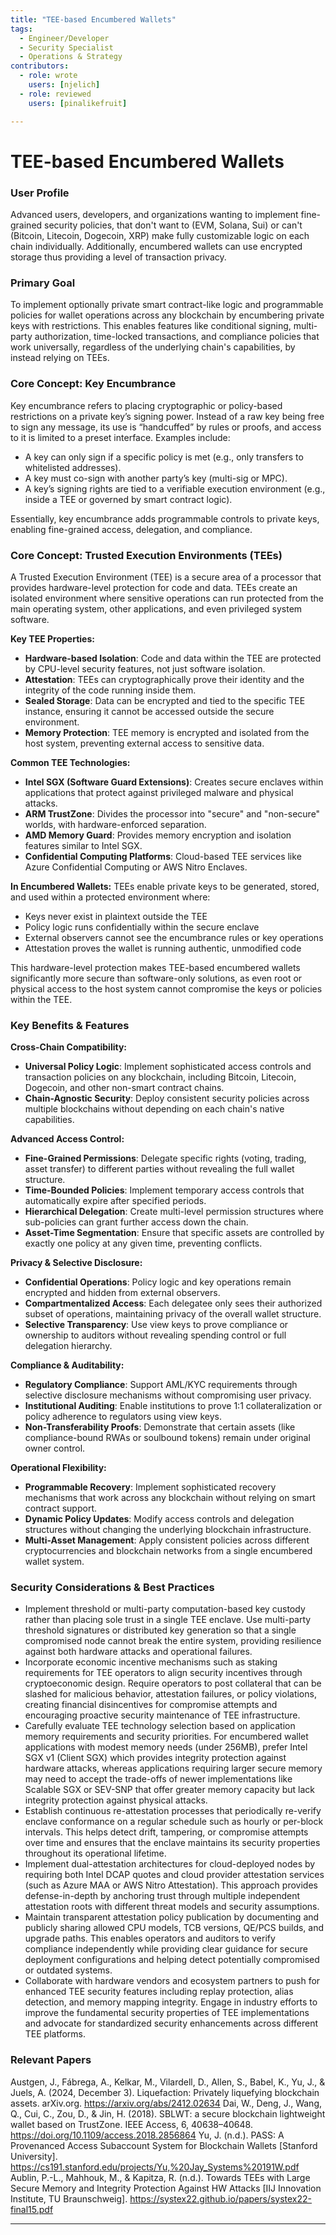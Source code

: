 ```yaml
---
title: "TEE-based Encumbered Wallets"
tags:
  - Engineer/Developer
  - Security Specialist
  - Operations & Strategy
contributors:
  - role: wrote
    users: [njelich]
  - role: reviewed
    users: [pinalikefruit]

---
```



<TagProvider>
<TagFilter />

# TEE-based Encumbered Wallets

<TagList tags={frontmatter.tags} />
<AttributionList contributors={frontmatter.contributors} />

### User Profile

Advanced users, developers, and organizations wanting to implement fine-grained security policies, that don't want to (EVM, Solana, Sui) or can't (Bitcoin, Litecoin, Dogecoin, XRP) make fully customizable logic on each chain individually. Additionally, encumbered wallets can use encrypted storage thus providing a level of transaction privacy.

### Primary Goal

To implement optionally private smart contract-like logic and programmable policies for wallet operations across any blockchain by encumbering private keys with restrictions. This enables features like conditional signing, multi-party authorization, time-locked transactions, and compliance policies that work universally, regardless of the underlying chain's capabilities, by instead relying on TEEs.

### Core Concept: Key Encumbrance

Key encumbrance refers to placing cryptographic or policy-based restrictions on a private key’s signing power. Instead of a raw key being free to sign any message, its use is “handcuffed” by rules or proofs, and access to it is limited to a preset interface. Examples include:

* A key can only sign if a specific policy is met (e.g., only transfers to whitelisted addresses).
* A key must co-sign with another party’s key (multi-sig or MPC).
* A key’s signing rights are tied to a verifiable execution environment (e.g., inside a TEE or governed by smart contract logic).

Essentially, key encumbrance adds programmable controls to private keys, enabling fine-grained access, delegation, and compliance.

### Core Concept: Trusted Execution Environments (TEEs)

A Trusted Execution Environment (TEE) is a secure area of a processor that provides hardware-level protection for code and data. TEEs create an isolated environment where sensitive operations can run protected from the main operating system, other applications, and even privileged system software.

**Key TEE Properties:**
* **Hardware-based Isolation**: Code and data within the TEE are protected by CPU-level security features, not just software isolation.
* **Attestation**: TEEs can cryptographically prove their identity and the integrity of the code running inside them.
* **Sealed Storage**: Data can be encrypted and tied to the specific TEE instance, ensuring it cannot be accessed outside the secure environment.
* **Memory Protection**: TEE memory is encrypted and isolated from the host system, preventing external access to sensitive data.

**Common TEE Technologies:**
* **Intel SGX (Software Guard Extensions)**: Creates secure enclaves within applications that protect against privileged malware and physical attacks.
* **ARM TrustZone**: Divides the processor into "secure" and "non-secure" worlds, with hardware-enforced separation.
* **AMD Memory Guard**: Provides memory encryption and isolation features similar to Intel SGX.
* **Confidential Computing Platforms**: Cloud-based TEE services like Azure Confidential Computing or AWS Nitro Enclaves.

**In Encumbered Wallets:**
TEEs enable private keys to be generated, stored, and used within a protected environment where:
* Keys never exist in plaintext outside the TEE
* Policy logic runs confidentially within the secure enclave
* External observers cannot see the encumbrance rules or key operations
* Attestation proves the wallet is running authentic, unmodified code

This hardware-level protection makes TEE-based encumbered wallets significantly more secure than software-only solutions, as even root or physical access to the host system cannot compromise the keys or policies within the TEE.

### Key Benefits & Features

**Cross-Chain Compatibility:**
* **Universal Policy Logic**: Implement sophisticated access controls and transaction policies on any blockchain, including Bitcoin, Litecoin, Dogecoin, and other non-smart contract chains.
* **Chain-Agnostic Security**: Deploy consistent security policies across multiple blockchains without depending on each chain's native capabilities.

**Advanced Access Control:**
* **Fine-Grained Permissions**: Delegate specific rights (voting, trading, asset transfer) to different parties without revealing the full wallet structure.
* **Time-Bounded Policies**: Implement temporary access controls that automatically expire after specified periods.
* **Hierarchical Delegation**: Create multi-level permission structures where sub-policies can grant further access down the chain.
* **Asset-Time Segmentation**: Ensure that specific assets are controlled by exactly one policy at any given time, preventing conflicts.

**Privacy & Selective Disclosure:**
* **Confidential Operations**: Policy logic and key operations remain encrypted and hidden from external observers.
* **Compartmentalized Access**: Each delegatee only sees their authorized subset of operations, maintaining privacy of the overall wallet structure.
* **Selective Transparency**: Use view keys to prove compliance or ownership to auditors without revealing spending control or full delegation hierarchy.

**Compliance & Auditability:**
* **Regulatory Compliance**: Support AML/KYC requirements through selective disclosure mechanisms without compromising user privacy.
* **Institutional Auditing**: Enable institutions to prove 1:1 collateralization or policy adherence to regulators using view keys.
* **Non-Transferability Proofs**: Demonstrate that certain assets (like compliance-bound RWAs or soulbound tokens) remain under original owner control.

**Operational Flexibility:**
* **Programmable Recovery**: Implement sophisticated recovery mechanisms that work across any blockchain without relying on smart contract support.
* **Dynamic Policy Updates**: Modify access controls and delegation structures without changing the underlying blockchain infrastructure.
* **Multi-Asset Management**: Apply consistent policies across different cryptocurrencies and blockchain networks from a single encumbered wallet system.

### Security Considerations & Best Practices

* Implement threshold or multi-party computation-based key custody rather than placing sole trust in a single TEE enclave. Use multi-party threshold signatures or distributed key generation so that a single compromised node cannot break the entire system, providing resilience against both hardware attacks and operational failures.
* Incorporate economic incentive mechanisms such as staking requirements for TEE operators to align security incentives through cryptoeconomic design. Require operators to post collateral that can be slashed for malicious behavior, attestation failures, or policy violations, creating financial disincentives for compromise attempts and encouraging proactive security maintenance of TEE infrastructure.
* Carefully evaluate TEE technology selection based on application memory requirements and security priorities. For encumbered wallet applications with modest memory needs (under 256MB), prefer Intel SGX v1 (Client SGX) which provides integrity protection against hardware attacks, whereas applications requiring larger secure memory may need to accept the trade-offs of newer implementations like Scalable SGX or SEV-SNP that offer greater memory capacity but lack integrity protection against physical attacks.
* Establish continuous re-attestation processes that periodically re-verify enclave conformance on a regular schedule such as hourly or per-block intervals. This helps detect drift, tampering, or compromise attempts over time and ensures that the enclave maintains its security properties throughout its operational lifetime.
* Implement dual-attestation architectures for cloud-deployed nodes by requiring both Intel DCAP quotes and cloud provider attestation services (such as Azure MAA or AWS Nitro Attestation). This approach provides defense-in-depth by anchoring trust through multiple independent attestation roots with different threat models and security assumptions.
* Maintain transparent attestation policy publication by documenting and publicly sharing allowed CPU models, TCB versions, QE/PCS builds, and upgrade paths. This enables operators and auditors to verify compliance independently while providing clear guidance for secure deployment configurations and helping detect potentially compromised or outdated systems.
* Collaborate with hardware vendors and ecosystem partners to push for enhanced TEE security features including replay protection, alias detection, and memory mapping integrity. Engage in industry efforts to improve the fundamental security properties of TEE implementations and advocate for standardized security enhancements across different TEE platforms.

### Relevant Papers

Austgen, J., Fábrega, A., Kelkar, M., Vilardell, D., Allen, S., Babel, K., Yu, J., & Juels, A. (2024, December 3). Liquefaction: Privately liquefying blockchain assets. arXiv.org. https://arxiv.org/abs/2412.02634
Dai, W., Deng, J., Wang, Q., Cui, C., Zou, D., & Jin, H. (2018). SBLWT: a secure blockchain lightweight wallet based on TrustZone. IEEE Access, 6, 40638–40648. https://doi.org/10.1109/access.2018.2856864
Yu, J. (n.d.). PASS: A Provenanced Access Subaccount System for Blockchain Wallets [Stanford University]. https://cs191.stanford.edu/projects/Yu,%20Jay_Systems%20191W.pdf
Aublin, P.-L., Mahhouk, M., & Kapitza, R. (n.d.). Towards TEEs with Large Secure Memory and Integrity Protection Against HW Attacks [IIJ Innovation Institute, TU Braunschweig]. https://systex22.github.io/papers/systex22-final15.pdf

---

</TagProvider>
<ContributeFooter />